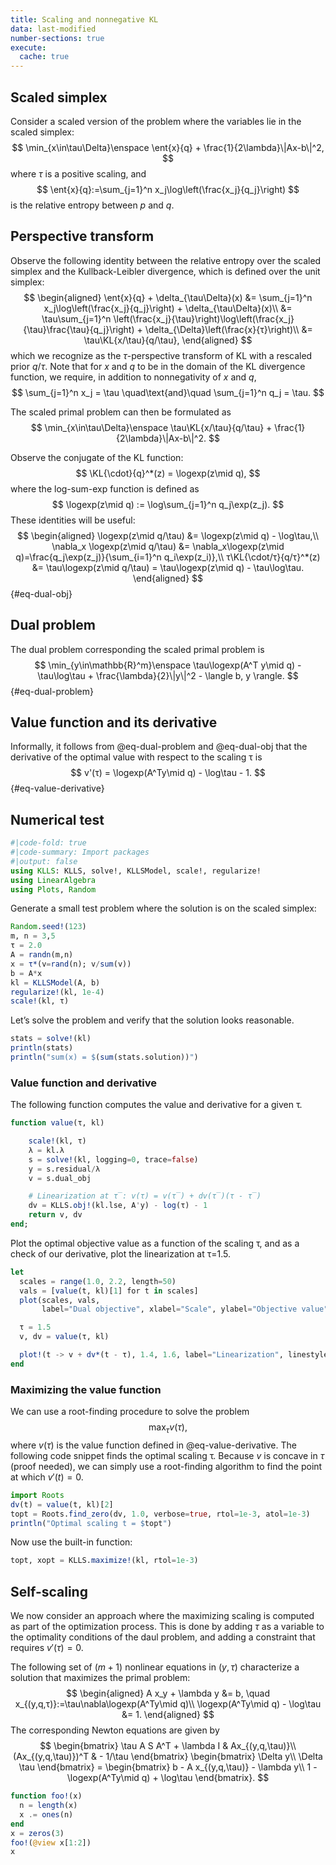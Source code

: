 ```yaml
---
title: Scaling and nonnegative KL
data: last-modified
number-sections: true
execute: 
  cache: true
---
```


## Scaled simplex

$$
\newcommand{\ent}[2]{\text{\bf ent}(#1\mid #2)}
\newcommand{\KL}[2]{\text{\bf KL}(#1\mid #2)}
\newcommand{\logexp}{\text{\bf logexp}}
$$

Consider a scaled version of the problem where the variables lie in the scaled simplex:
$$
\min_{x\in\tau\Delta}\enspace \ent{x}{q} + \frac{1}{2\lambda}\|Ax-b\|^2,
$$
where $\tau$ is a positive scaling, and
$$
\ent{x}{q}:=\sum_{j=1}^n x_j\log\left(\frac{x_j}{q_j}\right)
$$
is the relative entropy between $p$ and $q$.

## Perspective transform

Observe the following identity between the relative entropy over the scaled simplex and the Kullback-Leibler divergence, which is defined over the unit simplex:
$$
\begin{aligned}
\ent{x}{q} + \delta_{\tau\Delta}(x)
&= \sum_{j=1}^n x_j\log\left(\frac{x_j}{q_j}\right) + \delta_{\tau\Delta}(x)\\
&= \tau\sum_{j=1}^n \left(\frac{x_j}{\tau}\right)\log\left(\frac{x_j}{\tau}\frac{\tau}{q_j}\right) + \delta_{\Delta}\left(\frac{x}{τ}\right)\\
&= \tau\KL{x/\tau}{q/\tau},
\end{aligned}
$$
which we recognize as the $\tau$-perspective transform of KL with a rescaled prior $q/τ$. Note that for $x$ and $q$ to be in the domain of the KL divergence function, we require, in addition to nonnegativity of $x$ and $q$,
$$
\sum_{j=1}^n x_j = \tau \quad\text{and}\quad \sum_{j=1}^n q_j = \tau.
$$

The scaled primal problem can then be formulated as
$$
\min_{x\in\tau\Delta}\enspace \tau\KL{x/\tau}{q/\tau} + \frac{1}{2\lambda}\|Ax-b\|^2.
$$


Observe the conjugate of the KL function:
$$
\KL{\cdot}{q}^*(z) = \logexp(z\mid q),
$$
where the log-sum-exp function is defined as
$$
\logexp(z\mid q) := \log\sum_{j=1}^n q_j\exp(z_j).
$$
These identities will be useful:
$$
\begin{aligned}
\logexp(z\mid q/\tau) &= \logexp(z\mid q) - \log\tau,\\
\nabla_x \logexp(z\mid q/\tau) &= \nabla_x\logexp(z\mid q)=\frac{q_j\exp(z_j)}{\sum_{i=1}^n q_i\exp(z_i)},\\
τ\KL{\cdot/τ}{q/τ}^*(z) &= \tau\logexp(z\mid q/\tau) = \tau\logexp(z\mid q) - \tau\log\tau.
\end{aligned}
$${#eq-dual-obj}

## Dual problem

The dual problem corresponding the scaled primal problem is
$$
\min_{y\in\mathbb{R}^m}\enspace
\tau\logexp(A^T y\mid q) - \tau\log\tau + \frac{\lambda}{2}\|y\|^2 - \langle b, y \rangle.
$${#eq-dual-problem}

## Value function and its derivative

Informally, it follows from @eq-dual-problem and @eq-dual-obj that the derivative of the optimal value with respect to the scaling τ is
$$
v'(τ) = \logexp(A^Ty\mid q) - \log\tau - 1.
$${#eq-value-derivative}

## Numerical test
```julia
#|code-fold: true
#|code-summary: Import packages
#|output: false
using KLLS: KLLS, solve!, KLLSModel, scale!, regularize!
using LinearAlgebra
using Plots, Random
```

Generate a small test problem where the solution is on the scaled simplex:
```julia
Random.seed!(123)
m, n = 3,5
τ = 2.0
A = randn(m,n)
x = τ*(v=rand(n); v/sum(v))
b = A*x
kl = KLLSModel(A, b)
regularize!(kl, 1e-4)
scale!(kl, τ)
```

Let's solve the problem and verify that the solution looks reasonable.
```julia
stats = solve!(kl)
println(stats)
println("sum(x) = $(sum(stats.solution))")
```


### Value function and derivative

The following function computes the value and derivative for a given τ.

```julia
function value(τ, kl)

    scale!(kl, τ)
    λ = kl.λ
    s = solve!(kl, logging=0, trace=false)
    y = s.residual/λ
    v = s.dual_obj

    # Linearization at τ̅: v(τ) = v(τ̅) + dv(τ̅)(τ - τ̅) 
    dv = KLLS.obj!(kl.lse, A'y) - log(τ) - 1
    return v, dv 
end;
```

Plot the optimal objective value as a function of the scaling τ, and as a check of our derivative, plot the linearization at τ=1.5.

```julia
let
  scales = range(1.0, 2.2, length=50)
  vals = [value(t, kl)[1] for t in scales]
  plot(scales, vals,
       label="Dual objective", xlabel="Scale", ylabel="Objective value", title="Dual objective vs Scale")

  τ = 1.5
  v, dv = value(τ, kl)

  plot!(t -> v + dv*(t - τ), 1.4, 1.6, label="Linearization", linestyle=:dash, color=:red)
end
```

### Maximizing the value function

We can use a root-finding procedure to solve the problem
$$
\max_{\tau} v(τ),
$$
where $v(τ)$ is the value function defined in @eq-value-derivative. The following code snippet finds the optimal scaling τ. Because $v$ is concave in $\tau$ (proof needed), we can simply use a root-finding algorithm to find the point at which $v'(t) = 0$.

```julia
import Roots
dv(t) = value(t, kl)[2]
topt = Roots.find_zero(dv, 1.0, verbose=true, rtol=1e-3, atol=1e-3)
println("Optimal scaling t = $topt")
```

Now use the built-in function:
```julia
topt, xopt = KLLS.maximize!(kl, rtol=1e-3)
```

## Self-scaling

We now consider an approach where the maximizing scaling is computed as part of the optimization process. This is done by adding $\tau$ as a variable to the optimality conditions of the daul problem, and adding a constraint that requires $v'(τ) = 0$. 


The following set of $(m+1)$ nonlinear equations in $(y, \tau)$ characterize a solution that maximizes the primal problem:
$$
\begin{aligned}
A x_y + \lambda y &= b, \quad x_{(y,q,τ)}:=\tau\nabla\logexp(A^Ty\mid q)\\
\logexp(A^Ty\mid q) - \log\tau &= 1.
\end{aligned}
$$
The corresponding Newton equations are given by
$$
\begin{bmatrix}
\tau A S A^T + \lambda I & Ax_{(y,q,\tau)}\\
(Ax_{(y,q,\tau)})^T & - 1/\tau
\end{bmatrix}
\begin{bmatrix}
\Delta y\\
\Delta \tau
\end{bmatrix}
=
\begin{bmatrix}
b - A x_{(y,q,\tau)} - \lambda y\\
1 - \logexp(A^Ty\mid q) + \log\tau
\end{bmatrix}.
$$
 
```julia
function foo!(x)
  n = length(x)
  x .= ones(n)
end
x = zeros(3)
foo!(@view x[1:2])
x
```